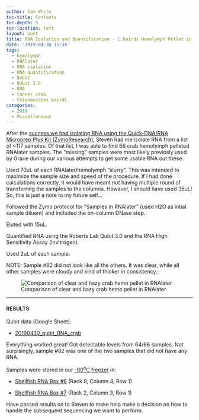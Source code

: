 ```yaml
---
author: Sam White
toc-title: Contents
toc-depth: 5
toc-location: left
layout: post
title: RNA Isolation and Quantification - C.bairdi Hemolymph Pellet in RNAlater
date: '2019-04-30 15:36'
tags:
  - hemolymph
  - RNAlater
  - RNA isolation
  - RNA quantification
  - Qubit
  - Qubit 3.0
  - RNA
  - tanner crab
  - Chionoecetes bairdi
categories:
  - 2019
  - Miscellaneous
---
```

After the [success we had isolating RNA using the Quick-DNA/RNA Microprep Plus Kit (ZymoResearch)](https://robertslab.github.io/sams-notebook/posts/2019/2019-04-11-RNA-Isolation-and-Quantification---Crab-Hemolypmh-Using-Quick-DNA-RNA-Microprep-Plus-Kit/), Steven had me isolate RNA from a list of ~117 samples. Of that list, I was able to find 66 crab hemolymph pelleted RNAlater samples. The "missing" samples were most likely previosly used by Grace during our various attempts to get some usable RNA out these.

Used 70uL of each RNAlater/hemolymph "slurry". This was intended to maximize the sample size and speed of the procedure. If I had done calculations correctly, it would have meant _not_ having multiple round of transferring the samples to the columns. However, I should have used 35uL! So, this is just a note to my future self...

Followed the Zymo protocol for “Samples in RNAlater” (used H2O as intial sample diluent) and included the on-column DNase step.

Eluted with 15uL.

Quantified RNA using the Roberts Lab Qubit 3.0 and the RNA High Sensitivity Assay (Invitrogen).

Used 2uL of each sample.

NOTE: Sample #82 did not look like all the others. It was clear, while all other samples were cloudy and kind of thicker in consistency.:

![Comparison of clear and hazy crab hemo pellet in RNAlater](https://github.com/RobertsLab/sams-notebook/blob/master/images/20190430_crab_hemo_RNAlater.jpg?raw=true)


---

#### RESULTS

Qubit data (Google Sheet):

- [20190430_qubit_RNA_crab](http://b.link/20190430-qubit-RNA-crab)

Everything worked great! Got detectable levels from 64/66 samples. Not surpisingly, sample #82 was one of the two samples that did not have any RNA.

Samples were stored in our [-80<sup>o</sup>C freezer](http://b.link/srlab-80C) in:

- [Shellfish RNA Box #6](https://docs.google.com/spreadsheets/d/1ax6C-muxUTXxFEtfWdswBvueLhmxZzmwZcO2ur-0q-Q/edit#gid=5) (Rack 8, Column 4, Row 1)

- [Shellfish RNA Box #7](https://docs.google.com/spreadsheets/d/1ax6C-muxUTXxFEtfWdswBvueLhmxZzmwZcO2ur-0q-Q/edit#gid=1549162576) (Rack 2, Column 3, Row 1)


Have passed results on to Steven to make help make a decision on how to handle the subsequent sequencing we want to perform.
